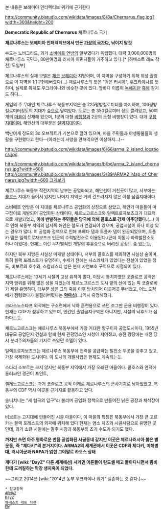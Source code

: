 본 내용은 보헤미아 인터렉티브 위키에 근거한다

http://community.bistudio.com/wikidata/images/8/8a/Chernarus_flag.jpg?width=300&height=200

'''Democratic Republic of Chernarus'''
체르나루스 국기

'''체르나루스는 보헤미아 인터렉티브에서 만든 [[가상의 국가]]다, 낚이지 말것'''

수도는 노비그라드, 과거 [[소비에트 연방]]의 일부였다가 독립했다. 대략 3,000,000명의 체르나루스 국민과, 80만여명의 러시아 이민자들이 거주하고 있다.[* [하베스트 레드 작전] 도입부]

체르나루스의 실제 모델은 [[체코]] [[보헤미아]] 지방이며, 이 지역을 구성하기 위해 위성 촬영으로 이 지역을 1:1구현해버렸다(...) 체르나루스의 뜻은 "검은 러시아", [[우크라이나]]를 뜻하며, 실제로 위치도 우크라이나와 비슷한 곳에 있다. 앞바다 이름이 [[녹해]]지만 [[흑해]] 같기도 하다...

게임의 주 무대인 체르나루스 북동부지역은 총 225평방킬로미터를 차지하며, 100평방킬로미터정도의 지대가 [[숲]]으로 덮여있다. 도로는 총 350킬로미터 정도 깔려있고, 50여개의 [[마을]]이 산재해 있으며, 1곳의 대형 [[비행장]]과 2곳의 소형 비행장이 있다. 대개 [[구릉]]지대이며, 해안선의 대부분은 [[절벽]]지대이다.

백만여개 정도의 3d 오브젝트가 기본으로 깔려 있으며, 마을 주민들과 야생동물들의 생활을 구현했다고 한다--(이러는데 사양을 안쳐먹으면 이상하지...)--

http://community.bistudio.com/wikidata/images/6/66/arma_2_island_locations.jpg

http://community.bistudio.com/wikidata/images/b/bd/arma_2_island_chernarus.jpg?width=600
http://community.bistudio.com/wikidata/images/3/39/ARMA2_Map_of_Chernarus.jpg?width=600
[http://community.bistudio.com/wikidata/images/3/39/ARMA2_Map_of_Chernarus.jpg 크게보기]

체르나루스 북동부 작전지역의 남부는 공업화되고, 해안선이 거친곳이 많고, 서부에는 [[콜호스]] 지대가 들어서 있지만 나머지 지역은 거의 건드려지지 않은 야생 삼림지대이다.

소비에트 연방은 이 지대를 체르나루스 공업화의 상징으로 삼았고, 해안가 마을들이 마구잡이로 개발되어 공업화된 상태이다, 체르노고르스크와 일렉트로자보츠크가 대표적으로 개발되었고, '''이에 반발하는 주민들은 당국에 의해 콜호스로 강제 이주당했다.'''(...) 이로 인해 북동부 지역의 남서쪽 해안은 철도가 연결되어 있으며, 공업시설이 하나 이상 있는 경우가 많다. 이 공업화 정책으로 인해 포베다 댐과 토폴카 댐이 완공되었으며, 토폴카 댐은 일렉트로자보츠크 인근의 수력발전소로 이용된다.(근데 이동네 화력발전소도 하나 더있다). 현재는 이런 무차별적인 개발의 후유증으로 버려진 공장도 좀 있는듯,

하지만 북부 지방은 사실상 미개발 상태이다, 서부의 콜호스를 제외하면 사실상 숲이며, 특히 블랙 포레스트가 유명하다, 수세기 전에는 사스콰치가 있었다는 전설이 있었을 정도, 비보르의 호수와, 스칼레스티 섬은 현재 자연보호 구역으로 지정되어 있다.

체르나루스에는 13세기 시절의 고성 유적이 많다, 이당시 통치자였던 코즐로프 공작은 지역 방위를 위해 많은 성을 지었는데 체르노고르스크 도시 앞의 산에 있는 픽 코즐로바가 제일 유명하다, 대부분 성은 그의 죽음 이후 방치되어 이곳저곳 무너졌고, 어느 도적떼가 점령했다가 불질러버렸다는 '''[[악마]]성'''(...)역시 유명해졌다.

크라스노스타프 외곽에는 구소련에서 낙하 훈련용으로 쓰던 조그만 군용 비행장이 있다. 현재는 CDF가 점유하고 있으며, 민간인 출입금지구역은 아니지만, 시설의 낙후도가 심하다는듯.

체르노고르스크는 체르나루스 북동부에서 가장 거대한 항구이자 공업도시이다, 1955년 대규모 공업단지 건설과 함께 현재 관광명소인 시청이 지어졌고, 승전 광장에는 내전 당시 분리주의자들의 기지로 쓰였던 호텔이 있다.

일렉트로자보츠크는 체르나루스 북동부에 전력을 공급하는 발전소 두곳을 갖추고 있고, 가장 국제화된 도시이다. 이 도시의 개발사업은 현재도 계속되는듯.

스타리 소보르는 크지 않지만 북동부 지역에서 가장 오래된 마을이다. 콜호스와 언덕에 둘러싸인 경관이 포인트,

젤레노고르스크는 과거 코즐로프 공작 이래로 체르나루스의 군사기지로 남아있었고, 북동부의 CDF 역시 이곳을 근거지로 활동하고 있다.

솔니치니는 "세 협곡의 입구"라 불리며 공업화 정책으로 만들어진 낡은 공장과 채석장이 있다.

비보르는 고지대에 만들어진 시골 마을이다, 이 마을의 특징은 북동부에서 가장 큰 
고르카는 블랙 포레스트의 외곽에 위치해 있다 현재는 염소 치즈와 시골사람으로 유명한 곳인데, 과거 소련 시절에는 밀주 시장과 북동부의 초기 수도가 되기도 했다.


'''까지만 쓰면 아주 평화로운 반쯤 공업화된 시골동네 같지만 이곳은 체르나러시아 붉은 별 운동, '''
'''즉 "체다키"의 본거지이다. ARMA2의 세계관에서 이곳은 CDF와 체다키, 미해병대, 러시아군과 NAPA가 얽힌 그야말로 카오스 상태'''

'''게다가 [wiki:"DayZ" 다른 세계에선] 시커먼 어른들이 란도셀 메고 돌아다니면서 좀비한테 도끼질하는 막장 생지옥이 되었다.'''

~~그리고 2014년 [wiki:"2014년 동부 우크라이나 위기" 실존하는 것 같다.]~~

 * 참고항목
 [[ARMA2]]
 [[DayZ]]
 [[하베스트 레드 작전]]
 [[EW]]
